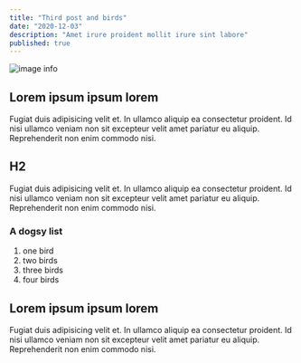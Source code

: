 ```yaml
---
title: "Third post and birds"
date: "2020-12-03"
description: "Amet irure proident mollit irure sint labore"
published: true
---
```


![image info](./pictures/image.png)

## Lorem ipsum ipsum lorem

Fugiat duis adipisicing velit et. In ullamco aliquip ea consectetur proident. Id nisi ullamco veniam non sit excepteur velit amet pariatur eu aliquip. Reprehenderit non enim commodo nisi.

## H2

Fugiat duis adipisicing velit et. In ullamco aliquip ea consectetur proident. Id nisi ullamco veniam non sit excepteur velit amet pariatur eu aliquip. Reprehenderit non enim commodo nisi.


### A dogsy list
1. one bird
2. two birds
3. three birds
4. four birds


## Lorem ipsum ipsum lorem

Fugiat duis adipisicing velit et. In ullamco aliquip ea consectetur proident. Id nisi ullamco veniam non sit excepteur velit amet pariatur eu aliquip. Reprehenderit non enim commodo nisi.
